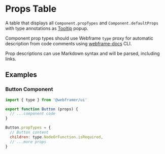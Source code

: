 
# Props Table

<AssetCard className='float-right margin' component={Table} />

A table that displays all `Component.propTypes` and `Component.defaultProps` with type annotations as [Tooltip](/docs/ui/components/Tooltip) popup.

Component prop types should use Webframe `type` proxy for automatic description from code comments using [webframe-docs](https://www.npmjs.com/package/webframe-docs) CLI.

Prop descriptions can use Markdown syntax and will be parsed, including links.

## Examples

### Button Component

```jsx filename="Button.jsx"
import { type } from '@webframer/ui'

export function Button (props) {
  // ...component code
}

Button.propTypes = {
  // Button content
  children: type.NodeOrFunction.isRequired,
  // ...more props
}
```

<CodeExample desc='Button Props Table Demo'>
  <PropsTable component={Button} />
</CodeExample>

